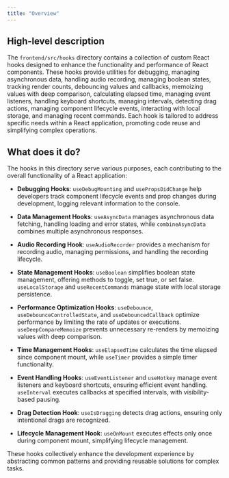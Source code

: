 ```yaml
---
title: "Overview"
---
```


## High-level description

The `frontend/src/hooks` directory contains a collection of custom React hooks designed to enhance the functionality and performance of React components. These hooks provide utilities for debugging, managing asynchronous data, handling audio recording, managing boolean states, tracking render counts, debouncing values and callbacks, memoizing values with deep comparison, calculating elapsed time, managing event listeners, handling keyboard shortcuts, managing intervals, detecting drag actions, managing component lifecycle events, interacting with local storage, and managing recent commands. Each hook is tailored to address specific needs within a React application, promoting code reuse and simplifying complex operations.

## What does it do?

The hooks in this directory serve various purposes, each contributing to the overall functionality of a React application:

- **Debugging Hooks**: `useDebugMounting` and `usePropsDidChange` help developers track component lifecycle events and prop changes during development, logging relevant information to the console.

- **Data Management Hooks**: `useAsyncData` manages asynchronous data fetching, handling loading and error states, while `combineAsyncData` combines multiple asynchronous responses.

- **Audio Recording Hook**: `useAudioRecorder` provides a mechanism for recording audio, managing permissions, and handling the recording lifecycle.

- **State Management Hooks**: `useBoolean` simplifies boolean state management, offering methods to toggle, set true, or set false. `useLocalStorage` and `useRecentCommands` manage state with local storage persistence.

- **Performance Optimization Hooks**: `useDebounce`, `useDebounceControlledState`, and `useDebouncedCallback` optimize performance by limiting the rate of updates or executions. `useDeepCompareMemoize` prevents unnecessary re-renders by memoizing values with deep comparison.

- **Time Management Hooks**: `useElapsedTime` calculates the time elapsed since component mount, while `useTimer` provides a simple timer functionality.

- **Event Handling Hooks**: `useEventListener` and `useHotkey` manage event listeners and keyboard shortcuts, ensuring efficient event handling. `useInterval` executes callbacks at specified intervals, with visibility-based pausing.

- **Drag Detection Hook**: `useIsDragging` detects drag actions, ensuring only intentional drags are recognized.

- **Lifecycle Management Hook**: `useOnMount` executes effects only once during component mount, simplifying lifecycle management.

These hooks collectively enhance the development experience by abstracting common patterns and providing reusable solutions for complex tasks.